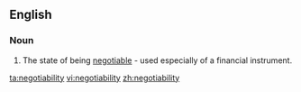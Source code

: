==English==

===Noun===
{{en-noun|-}}

# The state of being [[negotiable]] - used especially of a financial instrument.

[[ta:negotiability]]
[[vi:negotiability]]
[[zh:negotiability]]